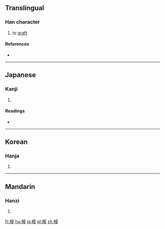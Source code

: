 ==Translingual==

===Han character===
{{Han char|rn=75|rad=木|as=08|sn=12|four=4094<sub>4</sub>|canj=木卜廿女 (DYTV)}}

# to [[graft]]

====References====
* {{Han ref|kx=0535.200|dkj=15008|dj=0923.090|hdz=21237.060|uh=6904|ud=26884|bh=D9AC|bd=55724}}

----

==Japanese==

===Kanji===
{{ja-kanji|grade=|rs=木08}}

# {{defn|lang=ja|sort=木08}}

====Readings====
* {{ja-readings|on=[[せつ]] (setsu), [[しょう]] (shō)|kun=[[つぐ]] (tsugu), [[つぎき]] (tsugiki)}}

----

==Korean==

===Hanja===
{{ko-hanja|hangeul=접|eumhun=|rv=jeop|mr=chŏp|y=cep}}

# {{defn|lang=ko|sort=木08}}

----

==Mandarin==

===Hanzi===
{{cmn-hanzi|pin=[[jiē]] ([[jie1]])|wg=chieh<sup>1</sup>}}

# {{defn|lang=cmn|sort=木08}}

[[fr:椄]]
[[hu:椄]]
[[ja:椄]]
[[pl:椄]]
[[zh:椄]]